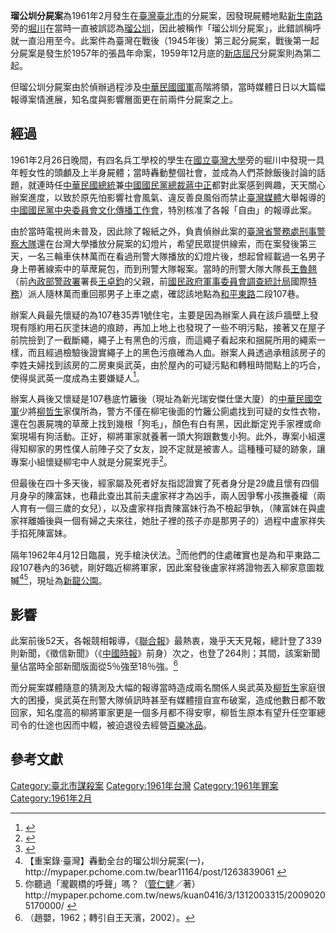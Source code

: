 '''瑠公圳分屍案'''為1961年2月發生在[[臺灣|臺灣]][[臺北市|臺北市]]的分屍案，因發現屍體地點[[新生南路|新生南路]]旁的[[堀川|堀川]]在當時一直被誤認為[[瑠公圳|瑠公圳]]，因此被稱作「瑠公圳分屍案」，此錯誤稱呼就一直沿用至今。此案件為臺灣在戰後（1945年後）第三起分屍案，戰後第一起分屍案是發生於1957年的張昌年命案，1959年12月底的[[新店|新店]][[屈尺|屈尺]]分屍案則為第二起。

但瑠公圳分屍案由於偵辦過程涉及[[中華民國國軍|中華民國國軍]]高階將領，當時媒體日日以大篇幅報導案情進展，知名度與影響層面更在前兩件分屍案之上。

== 經過 ==

1961年2月26日晚間，有四名兵工學校的學生在[[國立臺灣大學|國立臺灣大學]]旁的堀川中發現一具年輕女性的頭顱及上半身屍體；當時轟動整個社會，並成為人們茶餘飯後討論的話題，就連時任[[中華民國總統|中華民國總統]]兼[[中國國民黨總裁|中國國民黨總裁]][[蔣中正|蔣中正]]都對此案感到興趣，天天關心辦案進度，以致於原先怕影響社會風氣、違反善良風俗而禁止[[臺灣媒體|臺灣媒體]]大舉報導的[[中國國民黨中央委員會文化傳播工作會|中國國民黨中央委員會文化傳播工作會]]，特別核准了各報「自由」的報導此案。

由於當時電視尚未普及，因此除了報紙之外，負責偵辦此案的[[臺灣省警務處刑事警察大隊|臺灣省警務處刑事警察大隊]]還在台灣大學播放分屍案的幻燈片，希望民眾提供線索，而在案發後第三天，一名三輪車伕林萬而在看過刑警大隊播放的幻燈片後，想起曾經載過一名男子身上帶著線索中的草蓆屍包，而到刑警大隊報案。當時的刑警大隊大隊長[[王魯翹|王魯翹]]（前[[內政部警政署|內政部警政署]]署長[[王卓鈞|王卓鈞]]的父親，前[[國民政府軍事委員會調查統計局|國民政府軍事委員會調查統計局]]國際[[特務|特務]]）派人隨林萬而重回那男子上車之處，確認該地點為[[和平東路|和平東路]]二段107巷。

辦案人員最先懷疑的為107巷35弄1號住宅，主要是因為辦案人員在該戶牆壁上發現有隱約用石灰塗抹過的痕跡，再加上地上也發現了一些不明污點，接著又在屋子前院撿到了一截斷繩，繩子上有黑色的污痕，而這繩子看起來和捆屍所用的繩索一樣，而且經過檢驗後證實繩子上的黑色污痕確為人血。辦案人員透過承租該房子的李姓夫婦找到該房的二房東吳武英，由於屋內的可疑污點和轉租時間點上的巧合，使得吳武英一度成為主要嫌疑人<ref>{{cite web|url=https://ohsir.tw/2921/|title=第二幕：三輪車伕的證詞（二）|first=|last=艾德嘉|date=2018-09-27|publisher=|accessdate=2019-01-02|archive-date=2021-02-13|archive-url=https://web.archive.org/web/20210213172521/https://ohsir.tw/2921/|dead-url=no}}</ref>。

辦案人員後又懷疑是107巷底竹籬後（現址為新光瑞安傑仕堡大廈）的[[中華民國空軍|中華民國空軍]]少將[[柳哲生|柳哲生]]家僕所為，警方不僅在柳宅後面的竹籬公廁處找到可疑的女性衣物，還在包裹屍塊的草蓆上找到幾根「狗毛」，顏色有白有黑，因此斷定兇手家裡或命案現場有狗活動。正好，柳將軍家就養著一頭大狗跟數隻小狗。此外，專案小組還得知柳家的男性僕人前陣子交了女友，說不定就是被害人。這種種可疑的跡象，讓專案小組懷疑柳宅中人就是分屍案兇手<ref>{{cite web|url=https://ohsir.tw/2933/|title=第三幕：柳哲生將軍家的流言陰霾（三）|first=|last=艾德嘉|date=2018-09-27|publisher=|accessdate=2019-01-02|archive-date=2020-11-26|archive-url=https://web.archive.org/web/20201126203825/https://ohsir.tw/2933/|dead-url=no}}</ref>。

但最後在四十多天後，經家屬及死者好友指認證實了死者身分是29歲且懷有四個月身孕的陳富妹，也藉此查出其前夫盧家祥才為凶手，兩人因爭奪小孩撫養權（兩人育有一個三歲的女兒），以及盧家祥指責陳富妹行為不檢起爭執，（陳富妹在與盧家祥離婚後與一個有婦之夫來往，她肚子裡的孩子亦是那男子的）過程中盧家祥失手掐死陳富妹。

隔年1962年4月12日臨晨，兇手槍決伏法。<ref>{{cite web|url=https://ohsir.tw/2937/|title=劇末：曲終人散，冤枉心事誰人理（終）|first=|last=艾德嘉|date=2018-09-27|publisher=|accessdate=2019-01-02|archive-date=2021-02-13|archive-url=https://web.archive.org/web/20210213061226/https://ohsir.tw/2937/|dead-url=no}}</ref>而他們的住處確實也是為和平東路二段107巷內的36號，剛好臨近柳將軍家，因此案發後盧家祥將證物丟入柳家意圖栽贓<ref>【重案錄‧臺灣】轟動全台的瑠公圳分屍案(一)，http://mypaper.pchome.com.tw/bear11164/post/1263839061 {{Wayback|url=http://mypaper.pchome.com.tw/bear11164/post/1263839061 |date=20200221182727 }}</ref><ref>你聽過「瀧觀橋的呼聲」嗎？（[[管仁健|管仁健]]／著）http://mypaper.pchome.com.tw/news/kuan0416/3/1312003315/20090205170000/ {{Wayback|url=http://mypaper.pchome.com.tw/news/kuan0416/3/1312003315/20090205170000/ |date=20090222090412 }}</ref>，現址為[[新龍公園|新龍公園]]。

== 影響 ==

此案前後52天，各報競相報導，《[[聯合報|聯合報]]》最熱衷，幾乎天天見報，總計登了339則新聞，《徵信新聞》（《[[中國時報|中國時報]]》前身）次之，也登了264則；其間，該案新聞量佔當時全部新聞版面從5％強至18％強。<ref>（趙嬰，1962；轉引自王天濱，2002）。</ref>

而分屍案媒體隨意的猜測及大幅的報導當時造成兩名關係人吳武英及[[柳哲生|柳哲生]]家庭很大的困擾，吳武英在刑警大隊偵訊時甚至有媒體擅自宣布破案，造成他數日都不敢回家，知名度高的柳將軍家更是一個多月都不得安寧，柳哲生原本有望升任空軍總司令的仕途也因而中輟，被迫退役去經營[[百樂冰品|百樂冰品]]。

==參考文獻==
{{Reflist|2}}

{{DEFAULTSORT:Liu瑠公圳分屍案}}
[[Category:臺北市謀殺案|Category:臺北市謀殺案]]
[[Category:1961年台灣|Category:1961年台灣]]
[[Category:1961年罪案|Category:1961年罪案]]
[[Category:1961年2月|Category:1961年2月]]